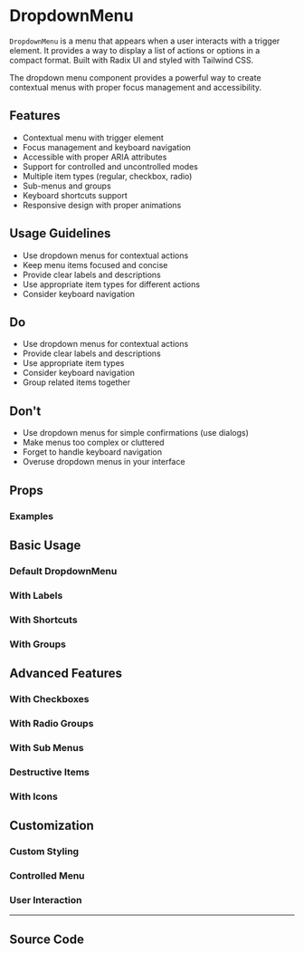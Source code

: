 
<Meta of={DropdownMenuStories} />

# DropdownMenu

`DropdownMenu` is a menu that appears when a user interacts with a trigger element. It provides a way to display a list of actions or options in a compact format. Built with Radix UI and styled with Tailwind CSS.

The dropdown menu component provides a powerful way to create contextual menus with proper focus management and accessibility.

## Features

- Contextual menu with trigger element
- Focus management and keyboard navigation
- Accessible with proper ARIA attributes
- Support for controlled and uncontrolled modes
- Multiple item types (regular, checkbox, radio)
- Sub-menus and groups
- Keyboard shortcuts support
- Responsive design with proper animations

## Usage Guidelines

- Use dropdown menus for contextual actions
- Keep menu items focused and concise
- Provide clear labels and descriptions
- Use appropriate item types for different actions
- Consider keyboard navigation

## Do

- Use dropdown menus for contextual actions
- Provide clear labels and descriptions
- Use appropriate item types
- Consider keyboard navigation
- Group related items together

## Don't

- Use dropdown menus for simple confirmations (use dialogs)
- Make menus too complex or cluttered
- Forget to handle keyboard navigation
- Overuse dropdown menus in your interface

## Props

<Controls of={DropdownMenuStories.Default} />

### Examples

## Basic Usage

### Default DropdownMenu

<Canvas of={DropdownMenuStories.Default} />

### With Labels

<Canvas of={DropdownMenuStories.WithLabels} />

### With Shortcuts

<Canvas of={DropdownMenuStories.WithShortcuts} />

### With Groups

<Canvas of={DropdownMenuStories.WithGroups} />

## Advanced Features

### With Checkboxes

<Canvas of={DropdownMenuStories.WithCheckboxes} />

### With Radio Groups

<Canvas of={DropdownMenuStories.WithRadioGroups} />

### With Sub Menus

<Canvas of={DropdownMenuStories.WithSubMenus} />

### Destructive Items

<Canvas of={DropdownMenuStories.DestructiveItems} />

### With Icons

<Canvas of={DropdownMenuStories.WithIcons} />

## Customization

### Custom Styling

<Canvas of={DropdownMenuStories.CustomStyling} />

### Controlled Menu

<Canvas of={DropdownMenuStories.ControlledMenu} />

### User Interaction

<Canvas of={DropdownMenuStories.UserInteraction} />

---

## Source Code

<Source of={DropdownMenuStories.Default} language='tsx' />

